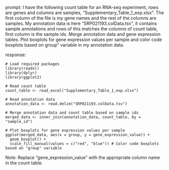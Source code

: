 prompt:
I have the following count table for an RNA-seq experiment, rows are genes and columns are samples, "Supplementary_Table_1_exp.xlsx". The first column of the file is my gene names and the rest of the columns are samples. My annotation data is here  "SRP021193.colData.tsv", it contains sample annotations and rows of this matches the columns of count table, first column is the sample ids. Merge annotation data and gene expression tables. Plot boxplots for gene expression values per sample and color code boxplots based on group" variable in my annotation data.

response:
```
# Load required packages
library(readxl)
library(dplyr)
library(ggplot2)

# Read count table
count_table <- read_excel("Supplementary_Table_1_exp.xlsx")

# Read annotation data
annotation_data <- read.delim("SRP021193.colData.tsv")

# Merge annotation data and count table based on sample ids
merged_data <- inner_join(annotation_data, count_table, by = "sample_id")

# Plot boxplots for gene expression values per sample
ggplot(merged_data, aes(x = group, y = gene_expression_value)) + 
  geom_boxplot() + 
  scale_fill_manual(values = c("red", "blue")) # Color code boxplots based on "group" variable

```
Note: Replace "gene_expression_value" with the appropriate column name in the count table.
